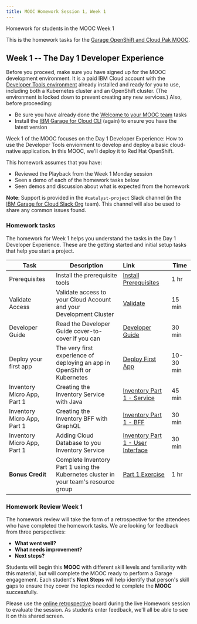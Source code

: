 ```yaml
---
title: MOOC Homework Session 1, Week 1
---
```


<PageDescription>

Homework for students in the MOOC Week 1

</PageDescription>

This is the homework tasks for the [Garage OpenShift and Cloud Pak MOOC](https://www.onlinedigitallearning.com/course/view.php?id=5631).

## Week 1 -- The Day 1 Developer Experience

<InlineNotification>

Before you proceed, make sure you have signed up for the MOOC development environment. It is a paid IBM Cloud account with the [Developer Tools environment](/overview) already installed and ready for you to use, including both a Kubernetes cluster and an OpenShift cluster. (The environment is locked down to prevent creating any new services.) Also, before proceeding:
- Be sure you have already done the [Welcome to your MOOC team](/homework/teams) tasks
- Install the [IBM Garage for Cloud CLI](/getting-started/cli) (again) to ensure you have the latest version

</InlineNotification>

Week 1 of the MOOC focuses on the Day 1 Developer Experience: How to use the Developer Tools envionment to develop and deploy a basic cloud-native application. In this MOOC, we'll deploy it to Red Hat OpenShift.

This homework assumes that you have:
 - Reviewed the Playback from the Week 1 Monday session
 - Seen a demo of each of the homework tasks below
 - Seen demos and discussion about what is expected from the homework

<InlineNotification>

**Note**: Support is provided in the `#catalyst-project` Slack channel (in the [IBM Garage for Cloud Slack Org](http://ibm-garage.slack.com) team). This channel will also be used to share any common issues found.

</InlineNotification>

### Homework tasks

The homework for Week 1 helps you understand the tasks in the Day 1 Developer Experience. These are the getting started and initial setup tasks that help you start a project.

| Task                            | Description         | Link        | Time    |
| --------------------------------| ------------------  |:----------- |---------|
| Prerequisites | Install the prerequisite tools  | [Install Prerequisites](/getting-started/prereqs) | 1 hr |
| Validate Access | Validate access to your Cloud Account and your Development Cluster |  [Validate](/homework/teams) | 15 min |
| Developer Guide | Read the Developer Guide cover-to-cover if you can | [Developer Guide](/overview) | 30 min |
| Deploy your first app | The very first experience of deploying an app in OpenShift or Kubernetes | [Deploy First App](/getting-started/deploy-app) | 10-30 min |
| Inventory Micro App, Part 1 | Creating the Inventory Service with Java | [Inventory Part 1 - Service](/practical/inventory-part1#) | 45 min |
| Inventory Micro App, Part 1 | Creating the Inventory BFF with GraphQL | [Inventory Part 1 - BFF](/practical/inventory-part1#inventory-bff) | 30 min |
| Inventory Micro App, Part 1 | Adding Cloud Database to you Inventory Service | [Inventory Part 1 - User Interface](/practical/inventory-part1#inventory-ui) | 30 min |
| **Bonus Credit** | Complete Inventory Part 1 using the Kubernetes cluster in your team's resource group | [Part 1 Exercise](/practical/inventory-part1) | 1 hr |

### Homework Review Week 1

The homework review will take the form of a retrospective for the attendees who have completed the homework tasks. We are looking for feedback from three perspectives:

- **What went well?**
- **What needs improvement?**
- **Next steps?**

Students will begin this **MOOC** with different skill levels and familiarity with this material, but will complete the MOOC ready to perform a Garage engagement. Each student's **Next Steps** will help identify that person's skill gaps to ensure they cover the topics needed to complete the **MOOC** successfully.

Please use the [online retrospective](https://reetro-io.herokuapp.com/board/5dc4fca0074a5400170d9c93/5dc4fca0074a5400170d9c95) board during the live Homework session to evaluate the session. As students enter feedback, we'll all be able to see it on this shared screen.
